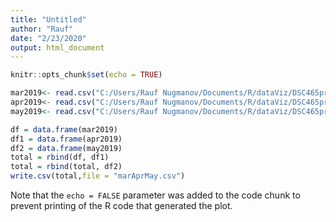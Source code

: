 ```yaml
---
title: "Untitled"
author: "Rauf"
date: "2/23/2020"
output: html_document
---
```


```r
knitr::opts_chunk$set(echo = TRUE)
```

```r
mar2019<- read.csv("C:/Users/Rauf Nugmanov/Documents/R/dataViz/DSC465project/3mar2019.csv")
apr2019<- read.csv("C:/Users/Rauf Nugmanov/Documents/R/dataViz/DSC465project/4apr2019.csv")
may2019<- read.csv("C:/Users/Rauf Nugmanov/Documents/R/dataViz/DSC465project/5may2019.csv")

```

```r
df = data.frame(mar2019)   
df1 = data.frame(apr2019)
df2 = data.frame(may2019)
total = rbind(df, df1)
total = rbind(total, df2)
write.csv(total,file = "marAprMay.csv")
```

Note that the `echo = FALSE` parameter was added to the code chunk to prevent printing of the R code that generated the plot.
